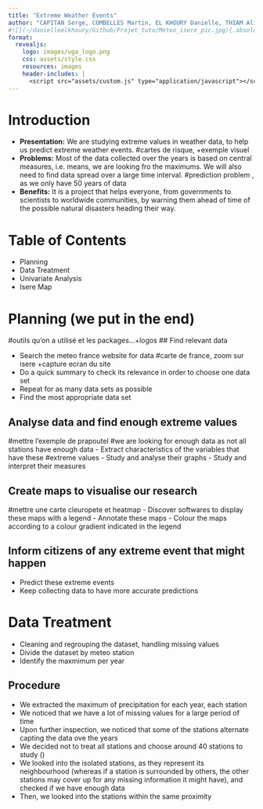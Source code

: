```yaml
---
title: "Extreme Weather Events"
author: "CAPITAN Serge, COMBELLES Martin, EL KHOURY Danielle, THIAM Alioune  Badara"
#![](~/danielleelkhoury/Github/Projet_tuto/Meteo_isere_pic.jpg){.absolute top=200 left=0 width="350" height="300"}
format:
  revealjs:
    logo: images/uga_logo.png
    css: assets/style.css
    resources: images
    header-includes: |
      <script src="assets/custom.js" type="application/javascript"></script>
---
```


# Introduction
- **Presentation:** We are studying extreme values in weather data, to help us predict extreme weather events.
#cartes de risque, +exemple visuel
- **Problems:** Most of the data collected over the years is based on central measures, i.e. means, we are looking fro the maximums. We will also need to find data spread over a large time interval.
#prediction problem , as we only have 50 years of data
- **Benefits:** It is a project that helps everyone, from governments to scientists to worldwide communities, by warning them ahead of time of the possible natural disasters heading their way.


# Table of Contents
::: {.incremental}
- Planning
- Data Treatment
- Univariate Analysis
- Isere Map
::: 

# Planning (we put in the end)
#outils qu'on a utilisé et les packages...+logos
## Find relevant data

- Search the meteo france website for data 
#carte de france, zoom sur isere +capture ecran du site
- Do a quick summary to check its relevance in order to choose one data set
- Repeat for as many data sets as possible
- Find the most appropriate data set


## Analyse data and find enough extreme values
#mettre l'exemple de prapoutel
#we are looking for enough data as not all stations have enough data
- Extract characteristics of the variables that have these #extreme values
- Study and analyse their graphs
- Study and interpret their measures 

## Create maps to visualise our research
#mettre une carte cleuropete et heatmap
- Discover softwares to display these maps with a legend
- Annotate these maps
- Colour the maps according to a colour gradient indicated in the legend

## Inform citizens of any extreme event that might happen
- Predict these extreme events 
- Keep collecting data to have more accurate predictions

# Data Treatment
- Cleaning and regrouping the dataset, handling missing values
- Divide the dataset by meteo station
- Identify the maxmimum per year

##  Procedure

- We extracted the maximum of precipitation for each year, each station 
- We noticed that we have a lot of missing values for a large period of time
- Upon further inspection, we noticed that some of the stations alternate capting the data ove the years
- We decided not to treat all stations and choose around 40 stations to study ()
- We looked into the isolated stations, as they represent its neighbourhood (whereas if a station is surrounded by others, the other stations may cover up for any missing information it might have), and checked if we have enough data 
- Then, we looked into the stations within the same proximity




